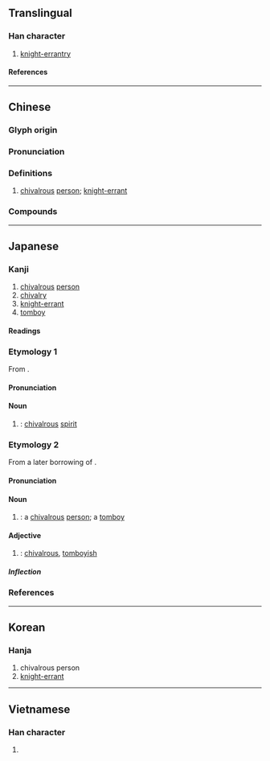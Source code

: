 {{also|侠}}
{{character info}}
==Translingual==

===Han character===
{{Han char|rn=9|rad=人|as=07|sn=9|four=24238|canj=OKOO|ids=⿰亻夾}}

# [[knight-errantry]]

====References====
{{Han ref|kx=0105.240|dkj=00706|dj=0224.010|hdz=10158.070|uh=4FE0}}

----

==Chinese==
{{zh-forms|s=侠}}

===Glyph origin===
{{Han etym}}

===Pronunciation===
{{zh-pron
|m=xiá
|c=hap6
|h=pfs=hia̍p;gd=hiab6
|md=hiĕk
|mn=ml:hia̍p/kiap
|mn_note=hia̍p - literary; kiap - vernacular (俗)
|mn-t=hiab8
|mc=y
|oc=y
|ma=
|cat=n
}}

===Definitions===
{{zh-hanzi}}

# [[chivalrous]] [[person]]; [[knight-errant]]

===Compounds===
{{zh-der|大俠|俠客|俠士|俠義|義俠|任俠|劍俠|凶俠|七俠五義|俠拜|俠侍|俠盜|伉俠|俠氣干雲|俠氣|俠骨|小飛俠|三俠五義|俠骨柔腸|佳俠|武俠|獨行俠|游俠|武俠小說|豪俠|豪俠好義|風塵三俠|義俠記|鑑湖女俠|輕財任俠|豪俠強徒|蝙蝠俠}}

----

==Japanese==
{{ja-kanji forms|侠|俠}}

===Kanji===
{{ja-kanji|grade=|rs=人07|shin=侠}}

# [[chivalrous]] [[person]]
# [[chivalry]]
# [[knight-errant]]
# [[tomboy]]

====Readings====
{{ja-readings
|goon=ぎょう<げふ
|kanon=きょう<けふ
|toon=きゃん<きやん
|kun=おとこだて-
|nanori=さとる, ちか
}}

===Etymology 1===
{{ja-kanjitab|きょう|yomi=o}}
From {{der|ja|ltc|sort=きやん|-}} {{ltc-l|俠}}.

====Pronunciation====
{{ja-pron|y=ko|きょう|acc=1|acc_ref=DJR}}

====Noun====
{{ja-noun|shin=侠|きょう|hhira=けふ}}

# {{ja-kyujitai spelling of|侠}}: [[chivalrous]] [[spirit]]

===Etymology 2===
{{ja-kanjitab|きゃん|yomi=o}}

From a later borrowing of {{der|ja|ltc|sort=きやん|-}} {{ltc-l|俠}}. {{rfv-etym|ja}}

====Pronunciation====
{{ja-pron|y=to|きゃん|acc=1|acc_ref=DJR}}

====Noun====
{{ja-noun|shin=侠|きゃん}}

# {{ja-kyujitai spelling of|侠}}: a [[chivalrous]] [[person]]; a [[tomboy]]

====Adjective====
{{ja-adj|shin=侠|infl=na|きゃん}}

# {{ja-kyujitai spelling of|侠}}: [[chivalrous]], [[tomboyish]]

=====Inflection=====
{{ja-na|きゃん}}

===References===
<references/>

----

==Korean==

===Hanja===
{{ko-hanja|hangeul=[[협]]|rv=hyeop|mr=hyŏp}}

# chivalrous person
# [[knight-errant]]

----

==Vietnamese==

===Han character===
{{vi-readings|reading=[[hiệp]]|rs=人07}}

# {{rfdef|vi|sort=人07}}